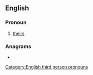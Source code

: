{{see also|Þórs}}
==English==

===Pronoun===
{{en-pron|desc=possessive pronoun|possessive determiner|thor}}

# {{lb|en|Geordie}} [[theirs]]

===Anagrams===
* {{anagrams|en|a=horst|Horst|Short|Stohr|Stroh|horst|hotrs|short|trosh}}

[[Category:English third person pronouns]]
